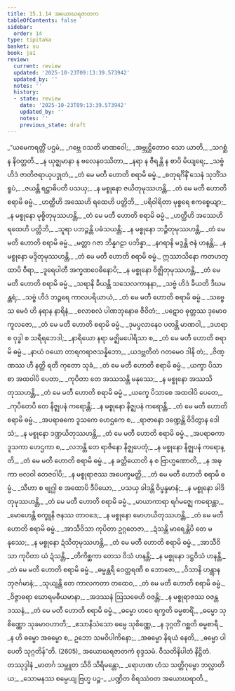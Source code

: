 ```yaml
---
title: 15.1.14 အယောဃရဇာတက
tableOfContents: false
sidebar:
  order: 14
type: tipitaka
basket: su
book: ja1
review:
  current: review
  updated: '2025-10-23T09:13:39.573942'
  updated_by: ''
  notes: ''
  history:
  - state: review
    date: '2025-10-23T09:13:39.573942'
    updated_by: ''
    notes: ''
    previous_state: draft
---
```



<ReviewStatus review={frontmatter.review} showDetails={true} />

<HypothesisAnnotation frontmatter={frontmatter} />

<DynamicBreadcrumb />

<Division number="363" book="ja1" e="ch" v="22" p="353">

<Paragraph number="3228" type="verses" book="ja1">
_“ယမေကရတ္တိံ ပဌမံ,_  
_ဂဗ္ဘေ ဝသတိ မာဏဝေါ;_  
_အဗ္ဘုဋ္ဌိတောဝ သော ယာတိ,_  
_သဂစ္ဆံ န နိဝတ္တတိ._  

</Paragraph>

</Division>
<Division number="364" book="ja1" e="ch" v="22" p="354">

<Paragraph number="3229" type="verses" book="ja1">
_န ယုဇ္ဈမာနာ န ဗလေနဝဿိတာ,_  
_နရာ န ဇီရန္တိ န စာပိ မိယျရေ;_  
_သဗ္ဗံ ဟိဒံ ဇာတိဇရာယုပဒ္ဒုတံ,_  
_တံ မေ မတီ ဟောတိ စရာမိ ဓမ္မံ._  

</Paragraph>

</Division>
<Division number="365" book="ja1" e="ch" v="22" p="354">

<Paragraph number="3230" type="verses" book="ja1">
_စတုရင်္ဂိနိံ သေနံ သုဘိံသရူပံ,_  
_ဇယန္တိ ရဋ္ဌာဓိပတီ ပသယှ;_  
_န မစ္စုနော ဇယိတုမုဿဟန္တိ,_  
_တံ မေ မတီ ဟောတိ စရာမိ ဓမ္မံ._  

</Paragraph>

</Division>
<Division number="366" book="ja1" e="ch" v="22" p="354">

<Paragraph number="3231" type="verses" book="ja1">
_ဟတ္ထီဟိ အဿေဟိ ရထေဟိ ပတ္တိဘိ,_  
_ပရိဝါရိတာ မုစ္စရေ ဧကစ္စေယျာ;_  
_န မစ္စုနော မုစ္စိတုမုဿဟန္တိ,_  
_တံ မေ မတီ ဟောတိ စရာမိ ဓမ္မံ._  

</Paragraph>

</Division>
<Division number="367" book="ja1" e="ch" v="22" p="354">

<Paragraph number="3232" type="verses" book="ja1">
_ဟတ္ထီဟိ အဿေဟိ ရထေဟိ ပတ္တိဘိ,_  
_သူရာ ပဘဉ္ဇန္တိ ပဓံသယန္တိ;_  
_န မစ္စုနော ဘဉ္ဇိတုမုဿဟန္တိ,_  
_တံ မေ မတီ ဟောတိ စရာမိ ဓမ္မံ._  

</Paragraph>

</Division>
<Division number="368" book="ja1" e="ch" v="22" p="354">

<Paragraph number="3233" type="verses" book="ja1">
_မတ္တာ ဂဇာ ဘိန္နဂဠာ ပဘိန္နာ,_  
_နဂရာနိ မဒ္ဒန္တိ ဇနံ ဟနန္တိ;_  
_န မစ္စုနော မဒ္ဒိတုမုဿဟန္တိ,_  
_တံ မေ မတီ ဟောတိ စရာမိ ဓမ္မံ._  

</Paragraph>

</Division>
<Division number="369" book="ja1" e="ch" v="22" p="354">

<Paragraph number="3234" type="verses" book="ja1">
ဣဿာသိနော ကတဟတ္ထာပိ ဝီရာ,_  
_ဒူရေပါတီ အက္ခဏဝေဓိနောပိ;_  
_န မစ္စုနော ဝိဇ္ဈိတုမုဿဟန္တိ,_  
_တံ မေ မတီ ဟောတိ စရာမိ ဓမ္မံ._  

</Paragraph>

</Division>
<Division number="370" book="ja1" e="ch" v="22" p="354">

<Paragraph number="3235" type="verses" book="ja1">
_သရာနိ ခီယန္တိ သသေလကာနနာ,_  
_သဗ္ဗံ ဟိဒံ ခီယတိ ဒီဃမန္တရံ;_  
_သဗ္ဗံ ဟိဒံ ဘဉ္ဇရေ ကာလပရိယာယံ,_  
_တံ မေ မတီ ဟောတိ စရာမိ ဓမ္မံ._  

</Paragraph>

</Division>
<Division number="371" book="ja1" e="ch" v="22" p="355">

<Paragraph number="3236" type="verses" book="ja1">
_သဗ္ဗေသ မေဝံ ဟိ နရာန နာရိနံ,_  
_စလာစလံ ပါဏဘုနောဓ ဇီဝိတံ;_  
_ပဋောဝ ဓုတ္တဿ ဒုမောဝ ကူလဇော,_  
_တံ မေ မတီ ဟောတိ စရာမိ ဓမ္မံ._  

</Paragraph>

</Division>
<Division number="372" book="ja1" e="ch" v="22" p="355">

<Paragraph number="3237" type="verses" book="ja1">
_ဒုမပ္ဖလာနေဝ ပတန္တိ မာဏဝါ,_  
_ဒဟရာ စ ဝုဒ္ဓါ စ သရီရဘေဒါ;_  
_နာရိယော နရာ မဇ္ဈိမပေါရိသာ စ,_  
_တံ မေ မတီ ဟောတိ စရာမိ ဓမ္မံ._  

</Paragraph>

</Division>
<Division number="373" book="ja1" e="ch" v="22" p="355">

<Paragraph number="3238" type="verses" book="ja1">
_နာယံ ဝယော တာရကရာဇသန္နိဘော,_  
_ယဒဗ္ဘတီတံ ဂတမေဝ ဒါနိ တံ;_  
_ဇိဏ္ဏဿ ဟီ နတ္ထိ ရတီ ကုတော သုခံ,_  
_တံ မေ မတီ ဟောတိ စရာမိ ဓမ္မံ._  

</Paragraph>

</Division>
<Division number="374" book="ja1" e="ch" v="22" p="355">

<Paragraph number="3239" type="verses" book="ja1">
_ယက္ခာ ပိသာစာ အထဝါပိ ပေတာ,_  
_ကုပိတာ တေ အဿသန္တိ မနုဿေ;_  
_န မစ္စုနော အဿသိတုဿဟန္တိ,_  
_တံ မေ မတီ ဟောတိ စရာမိ ဓမ္မံ._  

</Paragraph>

</Division>
<Division number="375" book="ja1" e="ch" v="22" p="355">

<Paragraph number="3240" type="verses" book="ja1">
_ယက္ခေ ပိသာစေ အထဝါပိ ပေတေ,_  
_ကုပိတေပိ တေ နိဇ္ဈပနံ ကရောန္တိ;_  
_န မစ္စုနော နိဇ္ဈပနံ ကရောန္တိ,_  
_တံ မေ မတီ ဟောတိ စရာမိ ဓမ္မံ._  

</Paragraph>

</Division>
<Division number="376" book="ja1" e="ch" v="22" p="355">

<Paragraph number="3241" type="verses" book="ja1">
_အပရာဓကေ ဒူသကေ ဟေဌကေ စ,_  
_ရာဇာနော ဒဏ္ဍေန္တိ ဝိဒိတွာန ဒေါသံ;_  
_န မစ္စုနော ဒဏ္ဍယိတုဿဟန္တိ,_  
_တံ မေ မတီ ဟောတိ စရာမိ ဓမ္မံ._  

</Paragraph>

</Division>
<Division number="377" book="ja1" e="ch" v="22" p="355">

<Paragraph number="3242" type="verses" book="ja1">
_အပရာဓကာ ဒူသကာ ဟေဌကာ စ,_  
_လဘန္တိ တေ ရာဇိနော နိဇ္ဈပေတုံ;_  
_န မစ္စုနော နိဇ္ဈပနံ ကရောန္တိ,_  
_တံ မေ မတီ ဟောတိ စရာမိ ဓမ္မံ._  

</Paragraph>

</Division>
<Division number="378" book="ja1" e="ch" v="22" p="356">

<Paragraph number="3243" type="verses" book="ja1">
_န ခတ္တိယောတိ န စ ဗြာဟ္မဏောတိ,_  
_န အဍ္ဎကာ ဗလဝါ တေဇဝါပိ;_  
_န မစ္စုရာဇဿ အပေက္ခမတ္ထိ,_  
_တံ မေ မတီ ဟောတိ စရာမိ ဓမ္မံ._  

</Paragraph>

</Division>
<Division number="379" book="ja1" e="ch" v="22" p="356">

<Paragraph number="3244" type="verses" book="ja1">
_သီဟာ စ ဗျဂ္ဃါ စ အထောပိ ဒီပိယော,_  
_ပသယှ ခါဒန္တိ ဝိပ္ဖန္ဒမာနံ;_  
_န မစ္စုနော ခါဒိတုမုဿဟန္တိ,_  
_တံ မေ မတီ ဟောတိ စရာမိ ဓမ္မံ._  

</Paragraph>

</Division>
<Division number="380" book="ja1" e="ch" v="22" p="356">

<Paragraph number="3245" type="verses" book="ja1">
_မာယာကာရာ ရင်္ဂမဇ္ဈေ ကရောန္တာ,_  
_မောဟေန္တိ စက္ခူနိ ဇနဿ တာဝဒေ;_  
_န မစ္စုနော မောဟယိတုဿဟန္တိ,_  
_တံ မေ မတီ ဟောတိ စရာမိ ဓမ္မံ._  

</Paragraph>

</Division>
<Division number="381" book="ja1" e="ch" v="22" p="356">

<Paragraph number="3246" type="verses" book="ja1">
_အာသီဝိသာ ကုပိတာ ဥဂ္ဂတေဇာ,_  
_ဍံသန္တိ မာရေန္တိပိ တေ မနုဿေ;_  
_န မစ္စုနော ဍံသိတုမုဿဟန္တိ,_  
_တံ မေ မတီ ဟောတိ စရာမိ ဓမ္မံ._  

</Paragraph>

</Division>
<Division number="382" book="ja1" e="ch" v="22" p="356">

<Paragraph number="3247" type="verses" book="ja1">
_အာသီဝိသာ ကုပိတာ ယံ ဍံသန္တိ,_  
_တိကိစ္ဆကာ တေသ ဝိသံ ဟနန္တိ;_  
_န မစ္စုနော ဒဋ္ဌဝိသံ ဟနန္တိ,_  
_တံ မေ မတီ ဟောတိ စရာမိ ဓမ္မံ._  

</Paragraph>

</Division>
<Division number="383" book="ja1" e="ch" v="22" p="356">

<Paragraph number="3248" type="verses" book="ja1">
_ဓမ္မန္တရီ ဝေတ္တရဏီ စ ဘောဇော,_  
_ဝိသာနိ ဟန္တွာန ဘုဇင်္ဂမာနံ;_  
_သုယျန္တိ တေ ကာလကတာ တထေဝ,_  
_တံ မေ မတီ ဟောတိ စရာမိ ဓမ္မံ._  

</Paragraph>

</Division>
<Division number="384" book="ja1" e="ch" v="22" p="356">

<Paragraph number="3249" type="verses" book="ja1">
_ဝိဇ္ဇာဓရာ ဃောရမဓီယမာနာ,_  
_အဒဿနံ ဩသဓေဟိ ဝဇန္တိ;_  
_န မစ္စုရာဇဿ ဝဇန္တဒဿနံ,_  
_တံ မေ မတီ ဟောတိ စရာမိ ဓမ္မံ._  

</Paragraph>

</Division>
<Division number="385" book="ja1" e="ch" v="22" p="357">

<Paragraph number="3250" type="verses" book="ja1">
_ဓမ္မော ဟဝေ ရက္ခတိ ဓမ္မစာရိံ,_  
_ဓမ္မော သုစိဏ္ဏော သုခမာဝဟာတိ;_  
_ဧသာနိသံသော ဓမ္မေ သုစိဏ္ဏေ,_  
_န ဒုဂ္ဂတိံ ဂစ္ဆတိ ဓမ္မစာရီ._  

</Paragraph>

</Division>
<Division number="386" book="ja1" e="ch" v="22" p="357">

<Paragraph number="3251" type="verses" book="ja1">
_န ဟိ ဓမ္မော အဓမ္မော စ,_  
ဥဘော သမဝိပါကိနော;_  
_အဓမ္မော နိရယံ နေတိ,_  
_ဓမ္မော ပါပေတိ သုဂ္ဂတိန်”တိ. (2605)_  


</Paragraph>
</Division>

<Paragraph number="3252" type="center" book="ja1">
အယောဃရဇာတကံ စုဒ္ဒသမံ.



</Paragraph>

<Paragraph number="3253" type="center" book="ja1">
ဝီသတိနိပါတံ နိဋ္ဌိတံ.



</Paragraph>

<Paragraph number="3254" type="center" book="ja1">
တဿုဒ္ဒါနံ


</Paragraph>

<Paragraph number="3255" type="verses" book="ja1">
_မာတင်္ဂ သမ္ဘူတ သိဝိ သိရိမန္တော,_  
_ရောဟဏ ဟံသ သတ္တိဂုမ္ဗော ဘလ္လာတိယ;_  
_သောမနဿ စမ္ပေယျ ဗြဟ္မ ပဉ္စ-_  
_ပဏ္ဍိတ စိရဿံဝတ အယောဃရာတိ._
</Paragraph>